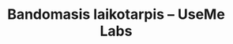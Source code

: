 ﻿---
title: "Bandomasis laikotarpis – UseMe Labs"
description: "Pateikite bandomąją paraišką ir gaukite personalizuotą UseMe Labs diegimo planą."
layout: "page"
hero:
  eyebrow: "Bandomasis laikotarpis"
  headline: "48 valandos iki jūsų lietuviško AI piloto"
  subheadline: "Paprašykite nemokamos prieigos ir mes sukomplektuosime agentus, darbo eigas ir integracijų planą."
  primaryCta:
    label: "Užpildyti formą"
    href: "#forma"
sections:
  - id: "ka-gausite"
    heading: "Ką gaunate per 48 valandas"
    bullets:
      - "Personalizuotą darbo eigų ir agentų planą"
      - "Modelių maršruto rekomendacijas lietuvių kalbai"
      - "Pirmojo mėnesio sėkmės metrikų šabloną"
  - id: "ko-reikia"
    heading: "Ko paprašysime"
    body: |
      Pasidalinkite trimis svarbiausiais procesais, sistemomis kurias reikia prijungti ir techniniu kontaktu, kuris prisidės prie piloto.
    bullets:
      - "Komandos dydis ir pagrindinės rolės"
      - "Dokumentų tipai ir duomenų šaltiniai"
      - "Saugumo arba atitikties reikalavimai"
  - id: "apsauga"
    heading: "Kaip saugome formą nuo šlamšto"
    body: |
      Forma turi nematomą honeypot lauką, reCAPTCHA v3, IP rate limiting ir serverio pusės validaciją su Zod. Visi pateikimai saugomi ES duomenų bazėje.
  - id: "procesas"
    heading: "Piloto eiga"
    bullets:
      - "Diena 1: procesų analizė ir duomenų tikrinimas"
      - "Diena 2: agentų ir darbo eigos prototipas"
      - "Diena 3: gyva demonstracija ir to-do sąrašas"
  - id: "forma"
    heading: "Pateikite paraišką"
    body: |
      Užpildykite formą platformoje. Jei turite klausimų, parašykite el. paštu hello@usemelabs.com.
---
